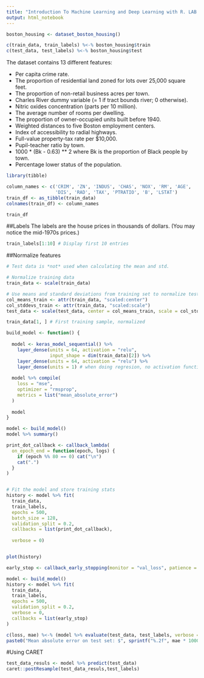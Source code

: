 ```yaml
---
title: "Introduction To Machine Learning and Deep Learning with R. LAB 3: The Boston dataset"
output: html_notebook
---
```


```r
boston_housing <- dataset_boston_housing()

c(train_data, train_labels) %<-% boston_housing$train
c(test_data, test_labels) %<-% boston_housing$test
```

The dataset contains 13 different features:

* Per capita crime rate.
* The proportion of residential land zoned for lots over 25,000 square feet.
* The proportion of non-retail business acres per town.
* Charles River dummy variable (= 1 if tract bounds river; 0 otherwise).
* Nitric oxides concentration (parts per 10 million).
* The average number of rooms per dwelling.
* The proportion of owner-occupied units built before 1940.
* Weighted distances to five Boston employment centers.
* Index of accessibility to radial highways.
* Full-value property-tax rate per $10,000.
* Pupil-teacher ratio by town.
* 1000 * (Bk - 0.63) ** 2 where Bk is the proportion of Black people by town.
* Percentage lower status of the population.

```r
library(tibble)

column_names <- c('CRIM', 'ZN', 'INDUS', 'CHAS', 'NOX', 'RM', 'AGE', 
                  'DIS', 'RAD', 'TAX', 'PTRATIO', 'B', 'LSTAT')
train_df <- as_tibble(train_data)
colnames(train_df) <- column_names

train_df
```
##Labels
The labels are the house prices in thousands of dollars. (You may notice the mid-1970s prices.)

```r
train_labels[1:10] # Display first 10 entries
```
##Normalize features
```r
# Test data is *not* used when calculating the mean and std.

# Normalize training data
train_data <- scale(train_data) 

# Use means and standard deviations from training set to normalize test set
col_means_train <- attr(train_data, "scaled:center") 
col_stddevs_train <- attr(train_data, "scaled:scale")
test_data <- scale(test_data, center = col_means_train, scale = col_stddevs_train)

train_data[1, ] # First training sample, normalized
```

```r
build_model <- function() {
  
  model <- keras_model_sequential() %>%
    layer_dense(units = 64, activation = "relu",
                input_shape = dim(train_data)[2]) %>%
    layer_dense(units = 64, activation = "relu") %>%
    layer_dense(units = 1) # when doing regresion, no activation function is used.
  
  model %>% compile(
    loss = "mse",
    optimizer = "rmsprop",
    metrics = list("mean_absolute_error")
  )
  
  model
}

model <- build_model()
model %>% summary()
```
```r
print_dot_callback <- callback_lambda(
  on_epoch_end = function(epoch, logs) {
    if (epoch %% 80 == 0) cat("\n")
    cat(".")
  }
)    


# Fit the model and store training stats
history <- model %>% fit(
  train_data,
  train_labels,
  epochs = 500,
  batch_size = 128,
  validation_split = 0.2,
  callbacks = list(print_dot_callback),
  
  verbose = 0)


plot(history)
```
```r
early_stop <- callback_early_stopping(monitor = "val_loss", patience = 20)

model <- build_model()
history <- model %>% fit(
  train_data,
  train_labels,
  epochs = 500,
  validation_split = 0.2,
  verbose = 0,
  callbacks = list(early_stop)
)
```


```r
c(loss, mae) %<-% (model %>% evaluate(test_data, test_labels, verbose = 0))
paste0("Mean absolute error on test set: $", sprintf("%.2f", mae * 1000))
```
#Using CARET
```r
test_data_resuls <- model %>% predict(test_data)
caret::postResample(test_data_resuls,test_labels)
```

